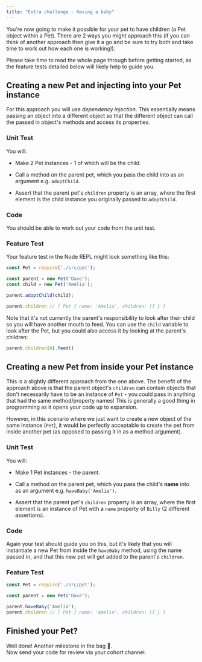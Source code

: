 ```yaml
---
title: "Extra challenge - Having a baby"
---
```


You're now going to make it possible for your pet to have children (a Pet object within a Pet). There are 2 ways you might approach this (if you can think of another approach then give it a go and be sure to try both and take time to work out how each one is working!).

Please take time to read the whole page through before getting started, as the feature tests detailed below will likely help to guide you.

## Creating a new Pet and injecting into your Pet instance

For this approach you will use _dependency injection_. This essentially means passing an object into a different object so that the different object can call the passed in object's methods and access its properties.

### Unit Test

You will:

* Make 2 Pet instances - 1 of which will be the child.

* Call a method on the parent pet, which you pass the child into as an argument e.g. `adoptChild`.

* Assert that the parent pet's `children` property is an array, where the first element is the child instance you originally passed to `adoptChild`.

### Code

You should be able to work out your code from the unit test.

### Feature Test

Your feature test in the Node REPL might look something like this:

```js
const Pet = require('./src/pet');

const parent = new Pet('Dave');
const child = new Pet('Amelia');

parent.adoptChild(child);

parent.children // [ Pet { name: 'Amelia', children: [] } ]
```

Note that it's not currently the parent's responsibility to look after their child so you will have another mouth to feed. You can use the `child` variable to look after the Pet, but you could also access it by looking at the parent's children:

```js
parent.children[0].feed()
```

## Creating a new Pet from inside your Pet instance

This is a slightly different approach from the one above. The benefit of the approach above is that the parent object's `children` can contain objects that don't necessarily have to be an instance of `Pet` - you could pass in anything that had the same method/property names! This is generally a good thing in programming as it opens your code up to expansion.

However, in this scenario where we just want to create a new object of the same instance (`Pet`), it would be perfectly acceptable to create the pet from inside another pet (as opposed to passing it in as a method argument).

### Unit Test

You will:

* Make 1 Pet instances - the parent.

* Call a method on the parent pet, which you pass the child's **name** into as an argument e.g. `haveBaby('Amelia')`.

* Assert that the parent pet's `children` property is an array, where the first element is an instance of Pet with a `name` property of `Billy` (2 different assertions).

### Code

Again your test should guide you on this, but it's likely that you will instantiate a new Pet from inside the `haveBaby` method, using the name passed in, and that this new pet will get added to the parent's `children`.

### Feature Test

```js
const Pet = require('./src/pet');

const parent = new Pet('Dave');

parent.haveBaby('Amelia');
parent.children // [ Pet { name: 'Amelia', children: [] } ]
```   

## Finished your Pet?

Well done! Another milestone in the bag 💪.  
Now send your code for review via your cohort channel. 